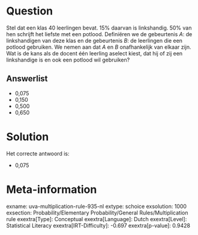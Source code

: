 Question
========

Stel dat een klas 40 leerlingen bevat. 15% daarvan is linkshandig. 50%
van hen schrijft het liefste met een potlood. Definiëren we de
gebeurtenis *A*: de linkshandigen van deze klas en de gebeurtenis *B*:
de leerlingen die een potlood gebruiken. We nemen aan dat *A* en *B*
onafhankelijk van elkaar zijn. Wat is de kans als de docent één leerling
aselect kiest, dat hij of zij een linkshandige is en ook een potlood wil
gebruiken?

Answerlist
----------

* 0,075
* 0,150
* 0,500
* 0,650

Solution
========

Het correcte antwoord is: 

* 0,075

Meta-information
================
exname: uva-multiplication-rule-935-nl
extype: schoice
exsolution: 1000
exsection: Probability/Elementary Probability/General Rules/Multiplication rule
exextra[Type]: Conceptual
exextra[Language]: Dutch
exextra[Level]: Statistical Literacy
exextra[IRT-Difficulty]: -0.697
exextra[p-value]: 0.9428
